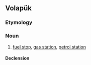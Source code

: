 ==Volapük==

===Etymology===
{{suffix|bänsin|öp|lang=vo}}

===Noun===
{{vo-noun}}

# [[fuel stop]], [[gas station]], [[petrol station]]

====Declension====
{{vo-decl-noun}}